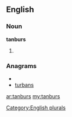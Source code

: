 ==English==

===Noun===
'''tanburs'''

# {{plural of|[[tanbur]]}}

===Anagrams===
* {{alphagram|abnrstu}}
* [[turbans#English|turbans]]

[[Category:English plurals]]

[[ar:tanburs]]
[[my:tanburs]]
